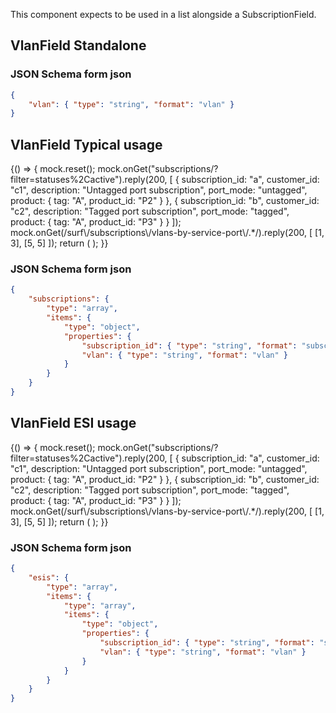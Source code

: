 

<Meta title="Uniforms/VlanField" component={VlanField} />

This component expects to be used in a list alongside a SubscriptionField.

## VlanField Standalone

<Story name="VlanField">
    <UserInputContainer stepUserInput={createForm({ name: { type: "string", format: "vlan" } })} />
</Story>

### JSON Schema form json

```json
{
    "vlan": { "type": "string", "format": "vlan" }
}
```

## VlanField Typical usage

<Story name="VlanField Typical usage">
    {() => {
        mock.reset();
        mock.onGet("subscriptions/?filter=statuses%2Cactive").reply(200, [
            {
                subscription_id: "a",
                customer_id: "c1",
                description: "Untagged port subscription",
                port_mode: "untagged",
                product: { tag: "A", product_id: "P2" }
            },
            {
                subscription_id: "b",
                customer_id: "c2",
                description: "Tagged port subscription",
                port_mode: "tagged",
                product: { tag: "A", product_id: "P3" }
            }
        ]);
        mock.onGet(/surf\/subscriptions\/vlans-by-service-port\/.*/).reply(200, [
            [1, 3],
            [5, 5]
        ]);
        return (
            <UserInputContainer
                stepUserInput={createForm({
                    subscriptions: {
                        type: "array",
                        items: {
                            type: "object",
                            properties: {
                                subscription_id: { type: "string", format: "subscriptionId" },
                                vlan: { type: "string", format: "vlan" }
                            }
                        }
                    }
                })}
            />
        );
    }}
</Story>

### JSON Schema form json

```json
{
    "subscriptions": {
        "type": "array",
        "items": {
            "type": "object",
            "properties": {
                "subscription_id": { "type": "string", "format": "subscriptionId" },
                "vlan": { "type": "string", "format": "vlan" }
            }
        }
    }
}
```

## VlanField ESI usage

<Story name="VlanField ESI usage">
    {() => {
        mock.reset();
        mock.onGet("subscriptions/?filter=statuses%2Cactive").reply(200, [
            {
                subscription_id: "a",
                customer_id: "c1",
                description: "Untagged port subscription",
                port_mode: "untagged",
                product: { tag: "A", product_id: "P2" }
            },
            {
                subscription_id: "b",
                customer_id: "c2",
                description: "Tagged port subscription",
                port_mode: "tagged",
                product: { tag: "A", product_id: "P3" }
            }
        ]);
        mock.onGet(/surf\/subscriptions\/vlans-by-service-port\/.*/).reply(200, [
            [1, 3],
            [5, 5]
        ]);
        return (
            <UserInputContainer
                stepUserInput={createForm({
                    esis: {
                        type: "array",
                        items: {
                            type: "array",
                            items: {
                                type: "object",
                                properties: {
                                    subscription_id: {
                                        type: "string",
                                        format: "subscriptionId",
                                        uniforms: { tags: ["SP"] }
                                    },
                                    vlan: { type: "string", format: "vlan" }
                                }
                            }
                        }
                    }
                })}
            />
        );
    }}
</Story>

### JSON Schema form json

```json
{
    "esis": {
        "type": "array",
        "items": {
            "type": "array",
            "items": {
                "type": "object",
                "properties": {
                    "subscription_id": { "type": "string", "format": "subscriptionId", "uniforms": { "tags": ["SP"] } },
                    "vlan": { "type": "string", "format": "vlan" }
                }
            }
        }
    }
}
```
